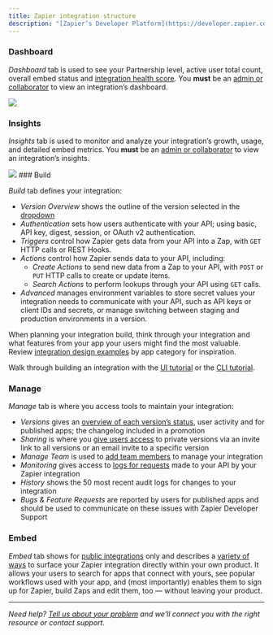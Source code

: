 ```yaml
---
title: Zapier integration structure
description: "[Zapier’s Developer Platform](https://developer.zapier.com/) includes everything needed to build and manage a new Zapier integration. When you access your integration project by name, you’ll see the left sidebar outlines the core project structure."
---
```


### Dashboard

_Dashboard_ tab is used to see your Partnership level, active user total count, overall embed status and [integration health score](/publish/partner-program#integration-health-score). You **must** be an [admin or collaborator](/manage/add-team) to view an integration’s dashboard.

<Frame>
  <img src="/images/3b26f7098360a25ec055ab9be6713e9d.png"/>
</Frame>

### Insights

_Insights_ tab is used to monitor and analyze your integration’s growth, usage, and detailed embed metrics. You **must** be an [admin or collaborator](/manage/add-team) to view an integration’s insights.

<Frame>
  <img src="/images/81930868f966d933d1edb90cc61623bc.png"/>
</Frame>
### Build

_Build_ tab defines your integration:

*   _Version Overview_ shows the outline of the version selected in the [dropdown](https://cdn.zappy.app/ca49500dc40cd1986693223661ab22b2.png)
*   _Authentication_ sets how users authenticate with your API; using basic, API key, digest, session, or OAuth v2 authentication.
*   _Triggers_ control how Zapier gets data from your API into a Zap, with `GET` HTTP calls or REST Hooks.
*   _Actions_ control how Zapier sends data to your API, including:
    *   _Create Actions_ to send new data from a Zap to your API, with `POST` or `PUT` HTTP calls to create or update items.
    *   _Search Actions_ to perform lookups through your API using `GET` calls.
*   _Advanced_ manages environment variables to store secret values your integration needs to communicate with your API, such as API keys or client IDs and secrets, or manage switching between staging and production environments in a version.

When planning your integration build, think through your integration and what features from your app your users might find the most valuable. Review [integration design examples](/quickstart/must-have-triggers-and-actions) by app category for inspiration.

Walk through building an integration with the [UI tutorial](/quickstart/ui-tutorial) or the [CLI tutorial](/quickstart/cli-tutorial).

### Manage

_Manage_ tab is where you access tools to maintain your integration:

*   _Versions_ gives an [overview of each version’s status](/manage/versions), user activity and for published apps; the changelog included in a promotion
*   _Sharing_ is where you [give users access](/manage/sharing) to private versions via an invite link to all versions or an email invite to a specific version
*   _Manage Team_ is used to [add team members](/manage/add-team) to manage your integration
*   _Monitoring_ gives access to [logs for requests](/build/test-monitoring#steps) made to your API by your Zapier integration
*   _History_ shows the 50 most recent audit logs for changes to your integration
*   _Bugs & Feature Requests_ are reported by users for published apps and should be used to communicate on these issues with Zapier Developer Support

### Embed

_Embed_ tab shows for [public integrations](/quickstart/private-vs-public-integrations) only and describes a [variety of ways](https://platform.zapier.com/embed/full-zapier-experience) to surface your Zapier integration directly within your own product. It allows your users to search for apps that connect with yours, see popular workflows used with your app, and (most importantly) enables them to sign up for Zapier, build Zaps and edit them, too — without leaving your product.

- - -

_Need help? [Tell us about your problem](https://developer.zapier.com/contact) and we’ll connect you with the right resource or contact support._
